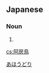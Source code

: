 ==Japanese==
{{ja-kanjitab|あ|ほう|とり|k3=どり|r=y}}

===Noun===
{{ja-noun|あほうどり|アホウドリ|hhira=あはうどり}}

# {{alternative spelling of|信天翁|lang=ja}}

[[Category:Japanese terms spelled with ateji|あほうどり]]

[[cs:阿房鳥]]